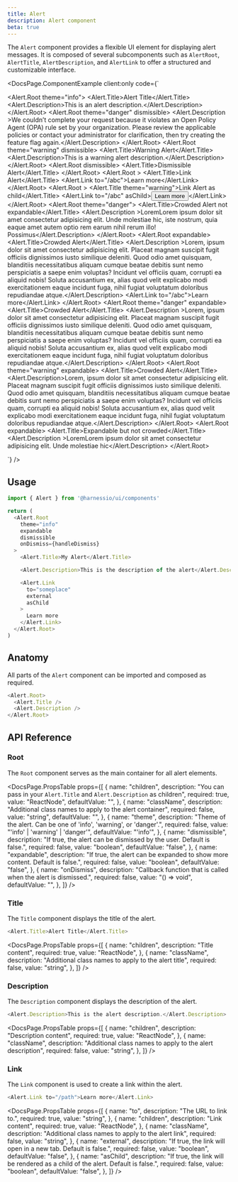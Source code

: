 ```yaml
---
title: Alert
description: Alert component
beta: true
---
```


The `Alert` component provides a flexible UI element for displaying alert messages. It is composed of several subcomponents such as `AlertRoot`, `AlertTitle`, `AlertDescription`, and `AlertLink` to offer a structured and customizable interface.


<DocsPage.ComponentExample
  client:only
  code={`<div className="space-y-4">
  <Alert.Root theme="info">
    <Alert.Title>Alert Title</Alert.Title>
    <Alert.Description>This is an alert description.</Alert.Description>
  </Alert.Root>
  <Alert.Root theme="danger" dismissible>
    <Alert.Description >We couldn’t complete your request because it violates an Open Policy Agent (OPA) rule set by your organization. Please review the applicable policies or contact your administrator for clarification, then try creating the feature flag again.</Alert.Description>
  </Alert.Root>
  <Alert.Root theme="warning" dismissible>
    <Alert.Title>Warning Alert</Alert.Title>
    <Alert.Description>This is a warning alert description.</Alert.Description>
  </Alert.Root>
  <Alert.Root dismissible>
    <Alert.Title>Dismissible Alert</Alert.Title>
  </Alert.Root>
  <Alert.Root >
    <Alert.Title>Link Alert</Alert.Title>
    <Alert.Link to="/abc">Learn more</Alert.Link>
  </Alert.Root>
  <Alert.Root >
    <Alert.Title theme="warning">Link Alert as child</Alert.Title>
    <Alert.Link to="/abc" asChild><Button>Learn more</Button></Alert.Link>
  </Alert.Root>
  <Alert.Root theme="danger">
    <Alert.Title>Crowded Alert not expandable</Alert.Title>
    <Alert.Description >LoremLorem ipsum dolor sit amet consectetur adipisicing elit. Unde molestiae hic, iste nostrum, quia eaque amet autem optio rem earum nihil rerum illo! Possimus</Alert.Description>
  </Alert.Root>
  <Alert.Root expandable>
    <Alert.Title>Crowded Alert</Alert.Title>
    <Alert.Description >Lorem, ipsum dolor sit amet consectetur adipisicing elit. Placeat magnam suscipit fugit officiis dignissimos iusto similique deleniti. Quod odio amet quisquam, blanditiis necessitatibus aliquam cumque beatae debitis sunt nemo perspiciatis a saepe enim voluptas? Incidunt vel officiis quam, corrupti ea aliquid nobis! Soluta accusantium ex, alias quod velit explicabo modi exercitationem eaque incidunt fuga, nihil fugiat voluptatum doloribus repudiandae atque.</Alert.Description>
    <Alert.Link to="/abc">Learn more</Alert.Link>
  </Alert.Root>
  <Alert.Root theme="danger" expandable>
    <Alert.Title>Crowded Alert</Alert.Title>
    <Alert.Description >Lorem, ipsum dolor sit amet consectetur adipisicing elit. Placeat magnam suscipit fugit officiis dignissimos iusto similique deleniti. Quod odio amet quisquam, blanditiis necessitatibus aliquam cumque beatae debitis sunt nemo perspiciatis a saepe enim voluptas? Incidunt vel officiis quam, corrupti ea aliquid nobis! Soluta accusantium ex, alias quod velit explicabo modi exercitationem eaque incidunt fuga, nihil fugiat voluptatum doloribus repudiandae atque.</Alert.Description>
  </Alert.Root>
  <Alert.Root theme="warning" expandable>
    <Alert.Title>Crowded Alert</Alert.Title>
    <Alert.Description>Lorem, ipsum dolor sit amet consectetur adipisicing elit. Placeat magnam suscipit fugit officiis dignissimos iusto similique deleniti. Quod odio amet quisquam, blanditiis necessitatibus aliquam cumque beatae debitis sunt nemo perspiciatis a saepe enim voluptas? Incidunt vel officiis quam, corrupti ea aliquid nobis! Soluta accusantium ex, alias quod velit explicabo modi exercitationem eaque incidunt fuga, nihil fugiat voluptatum doloribus repudiandae atque.</Alert.Description>
  </Alert.Root>
  <Alert.Root expandable>
    <Alert.Title>Expandable but not crowded</Alert.Title>
    <Alert.Description >LoremLorem ipsum dolor sit amet consectetur adipisicing elit. Unde molestiae hic</Alert.Description>
  </Alert.Root>
</div>`}
/>

## Usage

```typescript jsx
import { Alert } from '@harnessio/ui/components'

return (
  <Alert.Root
    theme="info"
    expandable
    dismissible
    onDismiss={handleDismiss}
  >
    <Alert.Title>My Alert</Alert.Title>

    <Alert.Description>This is the description of the alert</Alert.Description>

    <Alert.Link
      to="someplace"
      external
      asChild
    >
      Learn more
    </Alert.Link>
  </Alert.Root>
)
```

## Anatomy

All parts of the `Alert` component can be imported and composed as required.

```typescript jsx
<Alert.Root>
  <Alert.Title />
  <Alert.Description />
</Alert.Root>
```

## API Reference

### Root

The `Root` component serves as the main container for all alert elements.

<DocsPage.PropsTable
  props={[
    {
      name: "children",
      description:
        "You can pass in your `Alert.Title` and `Alert.Description` as children",
      required: true,
      value: "ReactNode",
      defaultValue: "",
    },
    {
      name: "className",
      description: "Additional class names to apply to the alert container",
      required: false,
      value: "string",
      defaultValue: "",
    },
    {
      name: "theme",
      description:
        "Theme of the alert. Can be one of 'info', 'warning', or 'danger'.",
      required: false,
      value: "'info' | 'warning' | 'danger'",
      defaultValue: "'info'",
    },
    {
      name: "dismissible",
      description:
        "If true, the alert can be dismissed by the user. Default is false.",
      required: false,
      value: "boolean",
      defaultValue: "false",
    },
    {
      name: "expandable",
      description:
        "If true, the alert can be expanded to show more content. Default is false.",
      required: false,
      value: "boolean",
      defaultValue: "false",
    },
    {
      name: "onDismiss",
      description:
        "Callback function that is called when the alert is dismissed.",
      required: false,
      value: "() => void",
      defaultValue: "",
    },
  ]}
/>

### Title

The `Title` component displays the title of the alert.

```typescript jsx
<Alert.Title>Alert Title</Alert.Title>
```

<DocsPage.PropsTable
  props={[
    {
      name: "children",
      description: "Title content",
      required: true,
      value: "ReactNode",
    },
    {
      name: "className",
      description: "Additional class names to apply to the alert title",
      required: false,
      value: "string",
    },
  ]}
/>

### Description

The `Description` component displays the description of the alert.

```typescript jsx
<Alert.Description>This is the alert description.</Alert.Description>
```

<DocsPage.PropsTable
  props={[
    {
      name: "children",
      description: "Description content",
      required: true,
      value: "ReactNode",
    },
    {
      name: "className",
      description: "Additional class names to apply to the alert description",
      required: false,
      value: "string",
    },
  ]}
/>

### Link

The `Link` component is used to create a link within the alert.

```typescript jsx
<Alert.Link to="/path">Learn more</Alert.Link>
```

<DocsPage.PropsTable
  props={[
    {
      name: "to",
      description: "The URL to link to.",
      required: true,
      value: "string",
    },
    {
      name: "children",
      description: "Link content",
      required: true,
      value: "ReactNode",
    },
    {
      name: "className",
      description: "Additional class names to apply to the alert link",
      required: false,
      value: "string",
    },
    {
      name: "external",
      description:
        "If true, the link will open in a new tab. Default is false.",
      required: false,
      value: "boolean",
      defaultValue: "false",
    },
    {
      name: "asChild",
      description:
        "If true, the link will be rendered as a child of the alert. Default is false.",
      required: false,
      value: "boolean",
      defaultValue: "false",
    },
  ]}
/>
